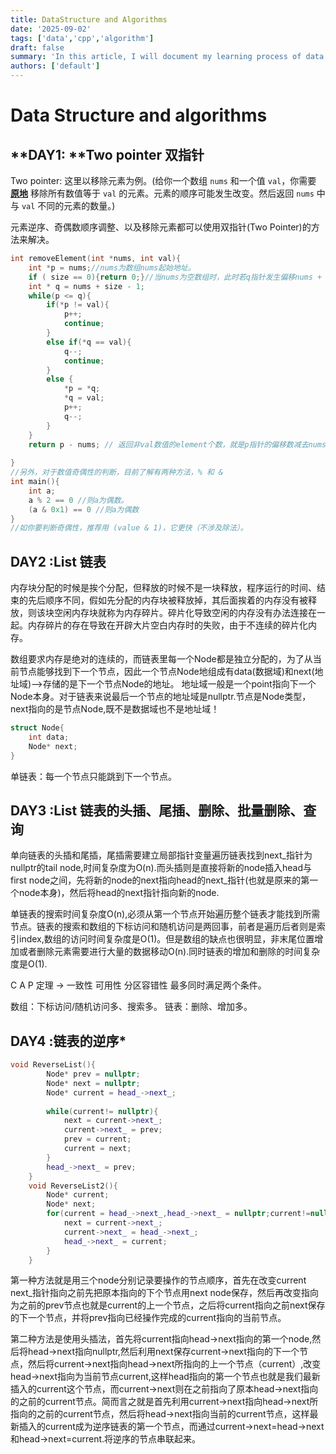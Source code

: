 ```yaml
---
title: DataStructure and Algorithms
date: '2025-09-02'
tags: ['data','cpp','algorithm']
draft: false
summary: 'In this article, I will document my learning process of data structures and algorithms and share my takeaways.'
authors: ['default']
---
```


# **Data Structure and algorithms**

## **DAY1: **Two pointer 双指针   

Two pointer: 这里以移除元素为例。(给你一个数组 `nums` 和一个值 `val`，你需要 **[原地](https://baike.baidu.com/item/原地算法)** 移除所有数值等于 `val` 的元素。元素的顺序可能发生改变。然后返回 `nums` 中与 `val` 不同的元素的数量。)

元素逆序、奇偶数顺序调整、以及移除元素都可以使用双指针(Two Pointer)的方法来解决。

```c++
int removeElement(int *nums, int val){
	int *p = nums;//nums为数组nums起始地址。
	if ( size == 0){return 0;}//当nums为空数组时，此时若q指针发生偏移nums + size -1 = 0 + 0 -1;会发生指针零偏，因为此时q为空指针。未定义行为（Undefined Behavior）错误
	int * q = nums + size - 1;
    while(p <= q){
        if(*p != val){
            p++;
            continue;
        }
        else if(*q == val){
            q--;
            continue;
        }
        else {
            *p = *q;
            *q = val;
            p++;
            q--;
        }
    }
	return p - nums; // 返回非val数值的element个数，就是p指针的偏移数减去nums数组的起始地址0.
    
}
//另外，对于数值奇偶性的判断，目前了解有两种方法，% 和 &
int main(){
    int a;
    a % 2 == 0 //则a为偶数。
    (a & 0x1) == 0 //则a为偶数
}
//如你要判断奇偶性，推荐用 (value & 1)，它更快（不涉及除法）。
```

## DAY2 :List 链表

内存块分配的时候是挨个分配，但释放的时候不是一块释放，程序运行的时间、结束的先后顺序不同，假如先分配的内存块被释放掉，其后面挨着的内存没有被释放，则该块空闲内存块就称为内存碎片。碎片化导致空闲的内存没有办法连接在一起。内存碎片的存在导致在开辟大片空白内存时的失败，由于不连续的碎片化内存。

数组要求内存是绝对的连续的，而链表里每一个Node都是独立分配的，为了从当前节点能够找到下一个节点，因此一个节点Node地组成有data(数据域)和next(地址域)——>存储的是下一个节点Node的地址。 地址域一般是一个point指向下一个Node本身。对于链表来说最后一个节点的地址域是nullptr.节点是Node类型，next指向的是节点Node,既不是数据域也不是地址域！

```c++
struct Node{
    int data;
    Node* next; 
}
```

单链表：每一个节点只能跳到下一个节点。

## DAY3 :List 链表的头插、尾插、删除、批量删除、查询

单向链表的头插和尾插，尾插需要建立局部指针变量遍历链表找到next_指针为nullptr的tail node,时间复杂度为O(n).而头插则是直接将新的node插入head与first node之间，先将新的node的next指向head的next_指针(也就是原来的第一个node本身)，然后将head的next指针指向新的node.

单链表的搜索时间复杂度O(n),必须从第一个节点开始遍历整个链表才能找到所需节点。链表的搜索和数组的下标访问和随机访问是两回事，前者是遍历后者则是索引index,数组的访问时间复杂度是O(1)。但是数组的缺点也很明显，非末尾位置增加或者删除元素需要进行大量的数据移动O(n).同时链表的增加和删除的时间复杂度是O(1).

C A P 定理 -> 一致性 可用性 分区容错性 最多同时满足两个条件。 

数组：下标访问/随机访问多、搜索多。 链表：删除、增加多。

## DAY4 :链表的逆序*

```c++
void ReverseList(){
        Node* prev = nullptr;
        Node* next = nullptr;
        Node* current = head_->next_;
        
        while(current!= nullptr){
            next = current->next_;
            current->next_ = prev;
            prev = current;
            current = next;
        }
        head_->next_ = prev;
    }
    void ReverseList2(){
        Node* current;
        Node* next;
        for(current = head_->next_,head_->next_ = nullptr;current!=nullptr;current = next){
            next = current->next_;
            current->next_ = head_->next_;
            head_->next_ = current;
        }
    }
```

第一种方法就是用三个node分别记录要操作的节点顺序，首先在改变current next_指针指向之前先把原本指向的下个节点用next node保存，然后再改变指向为之前的prev节点也就是current的上一个节点，之后将current指向之前next保存的下一个节点，并将prev指向已经操作完成的current指向的当前节点。

第二种方法是使用头插法，首先将current指向head->next指向的第一个node,然后将head->next指向nullptr,然后利用next保存current->next指向的下一个节点，然后将current->next指向head->next所指向的上一个节点（current）,改变head->next指向为当前节点current,这样head指向的第一个节点也就是我们最新插入的current这个节点，而current->next则在之前指向了原本head->next指向的之前的current节点。简而言之就是首先利用current->next指向head->next所指向的之前的current节点，然后将head->next指向当前的current节点，这样最新插入的current成为逆序链表的第一个节点，而通过current->next=head->next和head->next=current.将逆序的节点串联起来。

